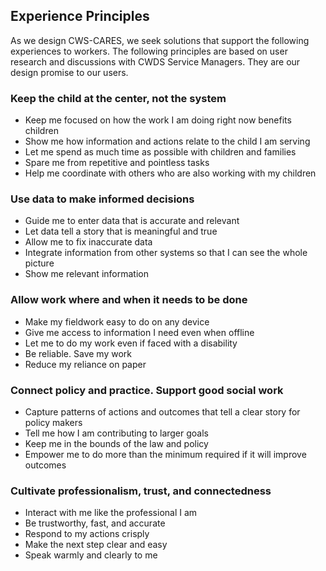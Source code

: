 ## Experience Principles

As we design CWS-CARES, we seek solutions that support the following experiences to workers. The following principles are based on user research and discussions with CWDS Service Managers. They are our design promise to our users.

### Keep the child at the center, not the system

- Keep me focused on how the work I am doing right now benefits children
- Show me how information and actions relate to the child I am serving
- Let me spend as much time as possible with children and families
- Spare me from repetitive and pointless tasks
- Help me coordinate with others who are also working with my children

### Use data to make informed decisions

- Guide me to enter data that is accurate and relevant
- Let data tell a story that is meaningful and true
- Allow me to fix inaccurate data
- Integrate information from other systems so that I can see the whole picture
- Show me relevant information

### Allow work where and when it needs to be done

- Make my fieldwork easy to do on any device
- Give me access to information I need even when offline
- Let me to do my work even if faced with a disability
- Be reliable. Save my work
- Reduce my reliance on paper

### Connect policy and practice. Support good social work

- Capture patterns of actions and outcomes that tell a clear story for policy makers
- Tell me how I am contributing to larger goals
- Keep me in the bounds of the law and policy
- Empower me to do more than the minimum required if it will improve outcomes

### Cultivate professionalism, trust, and connectedness

- Interact with me like the professional I am
- Be trustworthy, fast, and accurate
- Respond to my actions crisply
- Make the next step clear and easy
- Speak warmly and clearly to me
